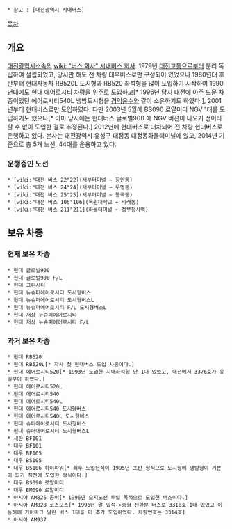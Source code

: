  * 참고 : [대전광역시 시내버스]

[[목차]]

== 개요 ==
[[대전광역시]]소속의 [[wiki: "버스 회사" 시내버스 회사]].
1979년 [[대전교통]]으로부터 분리 독립하여 설립되었고, 당시만 해도 전 차량 대우버스로만 구성되어 있었으나 1980년대 후반부터 현대자동차 RB520L 도시형과 RB520 좌석형을 많이 도입하기 시작하여 1990년대에도 현대 에어로시티 차량을 위주로 도입하고[* 1996년 당시 대전에 아주 드문 차종이었던 에어로시티540L 냉방도시형을 [[경익운수]]와 같이 소유하기도 하였다.], 2001년부터 현대버스로만 도입하였다. 다만 2003년 5월에 BS090 로얄미디 NGV 1대를 도입하기도 했으나[* 아마 당시에는 현대버스 글로벌900 에 NGV 버젼이 나오기 전이라 할 수 없이 도입한 걸로 추정된다.] 2012년에 현대버스로 대차되어 전 차량 현대버스로 운행하고 있다.  
본사는 대전광역시 유성구 대정동 대정동화물터미널에 있고, 2014년 기준으로 총 5개 노선, 44대를 운용하고 있다. 

=== 운행중인 노선 ===
 * [wiki:"대전 버스 22"22](서부터미널 ~ 장안동)
 * [wiki:"대전 버스 24"24](서부터미널 ~ 우명동)
 * [wiki:"대전 버스 25"25](서부터미널 ~ 봉곡동)
 * [wiki:"대전 버스 106"106](목원대학교 ~ 비래동)
 * [wiki:"대전 버스 211"211](화물터미널 ~ 정부청사역)

== 보유 차종 ==
=== 현재 보유 차종 ===
 * 현대 글로벌900
 * 현대 글로벌900 F/L
 * 현대 그린시티
 * 현대 뉴슈퍼에어로시티 도시형버스
 * 현대 뉴슈퍼에어로시티 도시형버스L
 * 현대 뉴슈퍼에어로시티 F/L 도시형버스L
 * 현대 저상 뉴슈퍼에어로시티
 * 현대 저상 뉴슈퍼에어로시티 F/L
=== 과거 보유 차종 ===
 * 현대 RB520
 * 현대 RB520L[* 자사 첫 현대버스 도입 차종이다.] 
 * 현대 에어로시티520[* 1993년 도입한 시내좌석형 단 1대 있었고, 대전에서 3376호가 유일무이 하였다.]
 * 현대 에어로시티520L
 * 현대 에어로시티540
 * 현대 에어로시티540L
 * 현대 에어로시티540 도시형버스
 * 현대 에어로시티540L 도시형버스
 * 현대 슈퍼에어로시티 도시형버스
 * 현대 슈퍼에어로시티 도시형버스L
 * 새한 BF101
 * 대우 BF101
 * 대우 BF105
 * 대우 BS105
 * 대우 BS106 하이파워[* 최후 도입년식이 1995년 초반 형식으로 도시형에 냉방형이 기본이 되기 직전에 도입한 형식이다.]
 * 대우 BS090 로얄미디
 * 대우 BM090 로얄미디
 * 아시아 AM825 콤비[* 1996년 오지노선 투입 목적으로 도입한 버스이다.]
 * 아시아 AM828 코스모스[* 1996년 말 입석->중형 전환분 버스로 3318호 1대 있었고 이듬해에 기아마크 달린 버스 1대를 더 추가 도입하였다. 차량번호는 3314호]
 * 아시아 AM937
